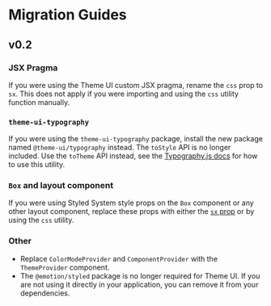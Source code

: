

# Migration Guides

## v0.2

### JSX Pragma

If you were using the Theme UI custom JSX pragma, rename the `css` prop to `sx`. This does not apply if you were importing and using the `css` utility function manually.

### `theme-ui-typography`

If you were using the `theme-ui-typography` package, install the new package named `@theme-ui/typography` instead.
The `toStyle` API is no longer included. Use the `toTheme` API instead, see the [Typography.js docs](/theming/#typographyjs) for how to use this utility.

### `Box` and layout component

If you were using Styled System style props on the `Box` component or any other layout component, replace these props with either the [`sx` prop](/sx-prop) or by using the `css` utility.

### Other

- Replace `ColorModeProvider` and `ComponentProvider` with the `ThemeProvider` component.
- The `@emotion/styled` package is no longer required for Theme UI. If you are not using it directly in your application, you can remove it from your dependencies.
